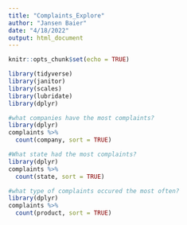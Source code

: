 ```yaml
---
title: "Complaints_Explore"
author: "Jansen Baier"
date: "4/18/2022"
output: html_document
---
```


```r
knitr::opts_chunk$set(echo = TRUE)
```

```r
library(tidyverse)
library(janitor) 
library(scales)
library(lubridate)
library(dplyr)
```


```r
#what companies have the most complaints?
library(dplyr)
complaints %>% 
  count(company, sort = TRUE)
```
```r
#What state had the most complaints?
library(dplyr)
complaints %>% 
  count(state, sort = TRUE)

```
```r
#what type of complaints occured the most often?
library(dplyr)
complaints %>% 
  count(product, sort = TRUE)
```


